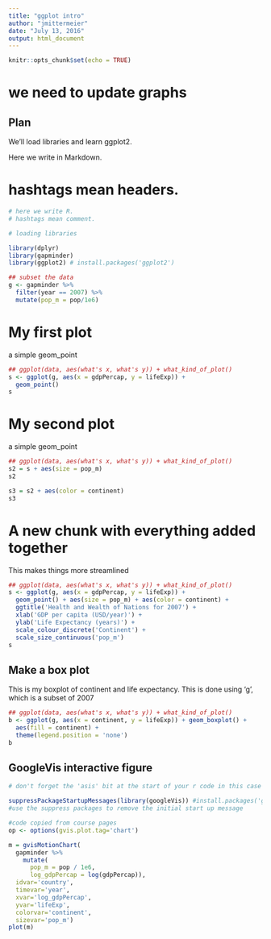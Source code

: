 ```yaml
---
title: "ggplot intro"
author: "jmittermeier"
date: "July 13, 2016"
output: html_document
---
```


```r
knitr::opts_chunk$set(echo = TRUE)
```
# we need to update graphs
## Plan

We'll load libraries and learn ggplot2.

Here we write in Markdown.

# hashtags mean headers.

```r
# here we write R.
# hashtags mean comment.
```

``` r
# loading libraries

library(dplyr)
library(gapminder)
library(ggplot2) # install.packages('ggplot2')

## subset the data
g <- gapminder %>%
  filter(year == 2007) %>%
  mutate(pop_m = pop/1e6)
```

# My first plot

a simple geom_point

``` r

## ggplot(data, aes(what's x, what's y)) + what_kind_of_plot()
s <- ggplot(g, aes(x = gdpPercap, y = lifeExp)) +
  geom_point()
s

```
  
# My second plot

a simple geom_point

``` r

## ggplot(data, aes(what's x, what's y)) + what_kind_of_plot()
s2 = s + aes(size = pop_m)
s2

s3 = s2 + aes(color = continent)
s3

``` 

# A new chunk with everything added together
This makes things more streamlined
``` r

## ggplot(data, aes(what's x, what's y)) + what_kind_of_plot()
s <- ggplot(g, aes(x = gdpPercap, y = lifeExp)) +
  geom_point() + aes(size = pop_m) + aes(color = continent) +
  ggtitle('Health and Wealth of Nations for 2007') +
  xlab('GDP per capita (USD/year)') +
  ylab('Life Expectancy (years)') +
  scale_colour_discrete('Continent') +
  scale_size_continuous('pop_m')
s

``` 

## Make a box plot

This is my boxplot of continent and life expectancy.  This is done using 'g', which is a subset of 2007
``` r

## ggplot(data, aes(what's x, what's y)) + what_kind_of_plot()
b <- ggplot(g, aes(x = continent, y = lifeExp)) + geom_boxplot() +
  aes(fill = continent) +
  theme(legend.position = 'none')
b

```  

## GoogleVis interactive figure

``` r

# don't forget the 'asis' bit at the start of your r code in this case

suppressPackageStartupMessages(library(googleVis)) #install.packages('googleVis')
#use the suppress packages to remove the initial start up message

#code copied from course pages
op <- options(gvis.plot.tag='chart')

m = gvisMotionChart(
  gapminder %>%
    mutate(
      pop_m = pop / 1e6,
      log_gdpPercap = log(gdpPercap)), 
  idvar='country', 
  timevar='year', 
  xvar='log_gdpPercap', 
  yvar='lifeExp', 
  colorvar='continent',
  sizevar='pop_m')
plot(m)

```  
  
  
  
  
  
  
  
